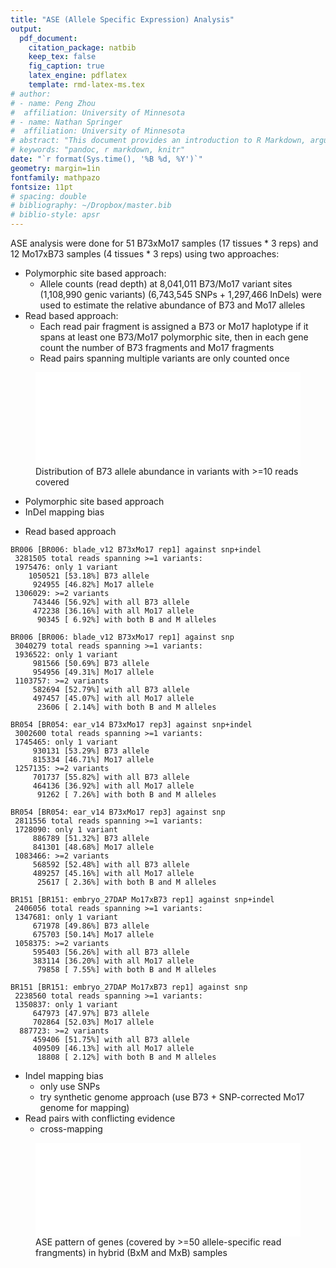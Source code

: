 ```yaml
---
title: "ASE (Allele Specific Expression) Analysis"
output: 
  pdf_document:
    citation_package: natbib
    keep_tex: false
    fig_caption: true
    latex_engine: pdflatex
    template: rmd-latex-ms.tex
# author:
# - name: Peng Zhou
#  affiliation: University of Minnesota
# - name: Nathan Springer
#  affiliation: University of Minnesota
# abstract: "This document provides an introduction to R Markdown, argues for its..."
# keywords: "pandoc, r markdown, knitr"
date: "`r format(Sys.time(), '%B %d, %Y')`"
geometry: margin=1in
fontfamily: mathpazo
fontsize: 11pt
# spacing: double
# bibliography: ~/Dropbox/master.bib
# biblio-style: apsr
---
```


ASE analysis were done for 51 B73xMo17 samples (17 tissues * 3 reps) and 12 Mo17xB73 samples (4 tissues * 3 reps) using two approaches:

* Polymorphic site based approach:
    + Allele counts (read depth) at 8,041,011 B73/Mo17 variant sites (1,108,990 genic variants) (6,743,545 SNPs + 1,297,466 InDels) were used to estimate the relative abundance of B73 and Mo17 alleles
* Read based approach:
    + Each read pair fragment is assigned a B73 or Mo17 haplotype if it spans at least one B73/Mo17 polymorphic site, then in each gene count the number of B73 fragments and Mo17 fragments
    + Read pairs spanning multiple variants are only counted once

\pagebreak
![Distribution of B73 allele abundance in variants with >=10 reads covered ]($data/misc2/briggs/41.qc/25.ase.bias.pdf){width=100%}

* Polymorphic site based approach
* InDel mapping bias

\pagebreak
* Read based approach

```
BR006 [BR006: blade_v12 B73xMo17 rep1] against snp+indel
 3281505 total reads spanning >=1 variants:
 1975476: only 1 variant
    1050521 [53.18%] B73 allele
     924955 [46.82%] Mo17 allele
 1306029: >=2 variants
     743446 [56.92%] with all B73 allele
     472238 [36.16%] with all Mo17 allele
      90345 [ 6.92%] with both B and M alleles

BR006 [BR006: blade_v12 B73xMo17 rep1] against snp
 3040279 total reads spanning >=1 variants:
 1936522: only 1 variant
     981566 [50.69%] B73 allele
     954956 [49.31%] Mo17 allele
 1103757: >=2 variants
     582694 [52.79%] with all B73 allele
     497457 [45.07%] with all Mo17 allele
      23606 [ 2.14%] with both B and M alleles

BR054 [BR054: ear_v14 B73xMo17 rep3] against snp+indel
 3002600 total reads spanning >=1 variants:
 1745465: only 1 variant
     930131 [53.29%] B73 allele
     815334 [46.71%] Mo17 allele
 1257135: >=2 variants
     701737 [55.82%] with all B73 allele
     464136 [36.92%] with all Mo17 allele
      91262 [ 7.26%] with both B and M alleles

BR054 [BR054: ear_v14 B73xMo17 rep3] against snp
 2811556 total reads spanning >=1 variants:
 1728090: only 1 variant
     886789 [51.32%] B73 allele
     841301 [48.68%] Mo17 allele
 1083466: >=2 variants
     568592 [52.48%] with all B73 allele
     489257 [45.16%] with all Mo17 allele
      25617 [ 2.36%] with both B and M alleles

BR151 [BR151: embryo_27DAP Mo17xB73 rep1] against snp+indel
 2406056 total reads spanning >=1 variants:
 1347681: only 1 variant
     671978 [49.86%] B73 allele
     675703 [50.14%] Mo17 allele
 1058375: >=2 variants
     595403 [56.26%] with all B73 allele
     383114 [36.20%] with all Mo17 allele
      79858 [ 7.55%] with both B and M alleles

BR151 [BR151: embryo_27DAP Mo17xB73 rep1] against snp
 2238560 total reads spanning >=1 variants:
 1350837: only 1 variant
     647973 [47.97%] B73 allele
     702864 [52.03%] Mo17 allele
  887723: >=2 variants
     459406 [51.75%] with all B73 allele
     409509 [46.13%] with all Mo17 allele
      18808 [ 2.12%] with both B and M alleles

```

* Indel mapping bias
    + only use SNPs
    + try synthetic genome approach (use B73 + SNP-corrected Mo17 genome for mapping)
* Read pairs with conflicting evidence
    + cross-mapping

\pagebreak
![ASE pattern of genes (covered by >=50 allele-specific read frangments) in hybrid (BxM and MxB) samples ]($data/misc2/briggs/46.ase/26.ase.gene.pdf){width=100%}


<!--
require(rmarkdown) 
rmarkdown::render("/home/springer/zhoux379/git/luffy/rmd/ase.Rmd")
file.copy("/home/springer/zhoux379/git/luffy/rmd/ase.pdf", "/home/springer/zhoux379/git/orionzhou.github.io/docs", overwrite = T)
-->